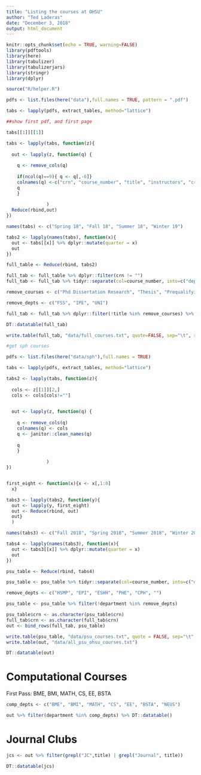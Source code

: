 ```yaml
---
title: "Listing the courses at OHSU"
author: "Ted Laderas"
date: "December 3, 2018"
output: html_document
---
```


```r
knitr::opts_chunk$set(echo = TRUE, warning=FALSE)
library(pdftools)
library(here)
library(tabulizer)
library(tabulizerjars)
library(stringr)
library(dplyr)

source("R/helper.R")

```

```r
pdfs <- list.files(here("data"),full.names = TRUE, pattern = ".pdf")

tabs <- lapply(pdfs, extract_tables, method="lattice")

##show first pdf, and first page

tabs[[1]][[1]]
```

```r
tabs <- lapply(tabs, function(z){
  
  out <- lapply(z, function(q) {
  
    q <- remove_cols(q)
    
    if(ncol(q)==9){ q <- q[,-6]}
    colnames(q) <-c("crn", "course_number", "title", "instructors", "credits",  "time", "days", "campus")
    q
    }
                
               )
  Reduce(rbind,out)
})

names(tabs) <- c("Spring 18", "Fall 18", "Summer 18", "Winter 19")

tabs2 <- lapply(names(tabs), function(x){
  out <- tabs[[x]] %>% dplyr::mutate(quarter = x)
  out  
})

full_table <- Reduce(rbind, tabs2)

full_tab <- full_table %>% dplyr::filter(crn != "")
full_tab <- full_tab %>% tidyr::separate(col=course_number, into=c("department", "course_number"), sep=" ")

```

```r
remove_courses <- c("Phd Dissertation Research", "Thesis", "Prequalifying Phd Research", "Dissertation", "Research", "Capstone Project", "Capstone: Internship", "M.S. Thesis Research", "PhD Prequalifying Research", "PhD Dissertation Research", "Reading & Conference", "Reading And Conference", "Mentored Teaching", "Mentored Teaching Prep", "Doctoral Symposium", "Reading and Conference", "Masters Nonthesis Research", "Rural Comm Continuity Project", "Rural Community Project")

remove_depts <- c("FSS", "IPE", "UNI")

full_tab <- full_tab %>% dplyr::filter(!title %in% remove_courses) %>% dplyr::filter(!department %in% remove_depts)

DT::datatable(full_tab)

write.table(full_tab, "data/full_courses.txt", quote=FALSE, sep="\t", row.names = FALSE)
```

```r
#get sph courses

pdfs <- list.files(here("data/sph"),full.names = TRUE)

tabs <- lapply(pdfs, extract_tables, method="lattice")

tabs2 <- lapply(tabs, function(z){
  
  cols <- z[[1]][2,]
  cols <- cols[cols!=""]

  
  out <- lapply(z, function(q) {
    
    q <- remove_cols(q)
    colnames(q) <- cols
    q <- janitor::clean_names(q)
    
    q
    }
                
               )
})


first_eight <- function(x){x <- x[,1:8]
  x}

tabs3 <- lapply(tabs2, function(y){
  out <- lapply(y, first_eight)
  out <- Reduce(rbind, out)
  out}
  )

names(tabs3) <- c("Fall 2018", "Spring 2018", "Summer 2018", "Winter 2019")

tabs4 <- lapply(names(tabs3), function(x){
  out <- tabs3[[x]] %>% dplyr::mutate(quarter = x)
  out  
})

psu_table <- Reduce(rbind, tabs4)

psu_table <- psu_table %>% tidyr::separate(col=course_number, into=c("department", "course_number"), sep=" ") %>% rename(instructors=instructor)

remove_depts <- c("HSMP", "EPI", "ESHH", "PHE", "CPH", "")

psu_table <- psu_table %>% filter(!department %in% remove_depts)

psu_table$crn <- as.character(psu_table$crn)
full_tab$crn <- as.character(full_tab$crn)
out <- bind_rows(full_tab, psu_table)

write.table(psu_table, "data/psu_courses.txt", quote = FALSE, sep="\t", row.names = FALSE)
write.table(out, "data/all_psu_ohsu_courses.txt")

DT::datatable(out)

```

# Computational Courses

First Pass: BME, BMI, MATH, CS, EE, BSTA

```r
comp_depts <- c("BME", "BMI", "MATH", "CS", "EE", "BSTA", "NEUS")

out %>% filter(department %in% comp_depts) %>% DT::datatable()
```


# Journal Clubs

```r
jcs <- out %>% filter(grepl("JC",title) | grepl("Journal", title)) 

DT::datatable(jcs)
```